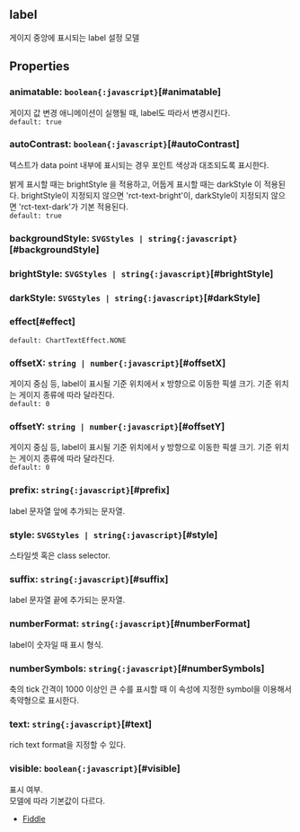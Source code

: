 ## label
게이지 중앙에 표시되는 label 설정 모델
## Properties

### animatable: `boolean{:javascript}`[#animatable]
게이지 값 변경 애니메이션이 실행될 때, label도 따라서 변경시킨다.  
`default: true`  

### autoContrast: `boolean{:javascript}`[#autoContrast]
텍스트가 data point 내부에 표시되는 경우 포인트 색상과 대조되도록 표시한다.


밝게 표시할 때는  brightStyle 을 적용하고,
어둡게 표시할 때는  darkStyle 이 적용된다.
brightStyle이 지정되지 않으면 'rct-text-bright'이,
darkStyle이 지정되지 않으면 'rct-text-dark'가 기본 적용된다.  
`default: true`  

### backgroundStyle: `SVGStyles | string{:javascript}`[#backgroundStyle]

### brightStyle: `SVGStyles | string{:javascript}`[#brightStyle]

### darkStyle: `SVGStyles | string{:javascript}`[#darkStyle]

### effect[#effect]


`default: ChartTextEffect.NONE`  

### offsetX: `string | number{:javascript}`[#offsetX]
게이지 중심 등, label이 표시될 기준 위치에서 x 방향으로 이동한 픽셀 크기.
기준 위치는 게이지 종류에 따라 달라진다.  
`default: 0`  

### offsetY: `string | number{:javascript}`[#offsetY]
게이지 중심 등, label이 표시될 기준 위치에서 y 방향으로 이동한 픽셀 크기.
기준 위치는 게이지 종류에 따라 달라진다.  
`default: 0`  

### prefix: `string{:javascript}`[#prefix]
label 문자열 앞에 추가되는 문자열.  

### style: `SVGStyles | string{:javascript}`[#style]
스타일셋 혹은 class selector.  

### suffix: `string{:javascript}`[#suffix]
label 문자열 끝에 추가되는 문자열.  

### numberFormat: `string{:javascript}`[#numberFormat]
label이 숫자일 때 표시 형식.  

### numberSymbols: `string{:javascript}`[#numberSymbols]
축의 tick 간격이 1000 이상인 큰 수를 표시할 때 
이 속성에 지정한 symbol을 이용해서 축약형으로 표시한다.  

### text: `string{:javascript}`[#text]
rich text format을 지정할 수 있다.  

### visible: `boolean{:javascript}`[#visible]
표시 여부.\
모델에 따라 기본값이 다르다.
- [Fiddle](https:/jsfiddle.net/gh/get/library/pure/realgrid/realchart-demo/tree/master/common/visible)  

